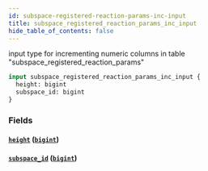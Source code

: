 ```yaml
---
id: subspace-registered-reaction-params-inc-input
title: subspace_registered_reaction_params_inc_input
hide_table_of_contents: false
---
```


input type for incrementing numeric columns in table "subspace_registered_reaction_params"

```graphql
input subspace_registered_reaction_params_inc_input {
  height: bigint
  subspace_id: bigint
}
```

### Fields

#### [`height`](#) ([`bigint`](../scalars/bigint))

#### [`subspace_id`](#) ([`bigint`](../scalars/bigint))
